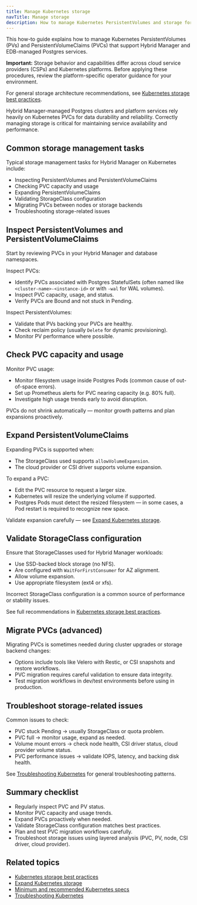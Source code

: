 ```yaml
---
title: Manage Kubernetes storage
navTitle: Manage storage
description: How to manage Kubernetes PersistentVolumes and storage for Hybrid Manager and managed Postgres services.
---
```


This how-to guide explains how to manage Kubernetes PersistentVolumes (PVs) and PersistentVolumeClaims (PVCs) that support Hybrid Manager and EDB-managed Postgres services.

**Important:** Storage behavior and capabilities differ across cloud service providers (CSPs) and Kubernetes platforms.
Before applying these procedures, review the platform-specific operator guidance for your environment.

For general storage architecture recommendations, see [Kubernetes storage best practices](/portal/kubernetes/learn/explained/hybrid-manager/k8s-storage-best-practices).

Hybrid Manager-managed Postgres clusters and platform services rely heavily on Kubernetes PVCs for data durability and reliability.
Correctly managing storage is critical for maintaining service availability and performance.

## Common storage management tasks

Typical storage management tasks for Hybrid Manager on Kubernetes include:

- Inspecting PersistentVolumes and PersistentVolumeClaims
- Checking PVC capacity and usage
- Expanding PersistentVolumeClaims
- Validating StorageClass configuration
- Migrating PVCs between nodes or storage backends
- Troubleshooting storage-related issues

## Inspect PersistentVolumes and PersistentVolumeClaims

Start by reviewing PVCs in your Hybrid Manager and database namespaces.

Inspect PVCs:

- Identify PVCs associated with Postgres StatefulSets (often named like `<cluster-name>-<instance-id>` or with `-wal` for WAL volumes).
- Inspect PVC capacity, usage, and status.
- Verify PVCs are Bound and not stuck in Pending.

Inspect PersistentVolumes:

- Validate that PVs backing your PVCs are healthy.
- Check reclaim policy (usually `Delete` for dynamic provisioning).
- Monitor PV performance where possible.

## Check PVC capacity and usage

Monitor PVC usage:

- Monitor filesystem usage inside Postgres Pods (common cause of out-of-space errors).
- Set up Prometheus alerts for PVC nearing capacity (e.g. 80% full).
- Investigate high usage trends early to avoid disruption.

PVCs do not shrink automatically — monitor growth patterns and plan expansions proactively.

## Expand PersistentVolumeClaims

Expanding PVCs is supported when:

- The StorageClass used supports `allowVolumeExpansion`.
- The cloud provider or CSI driver supports volume expansion.

To expand a PVC:

- Edit the PVC resource to request a larger size.
- Kubernetes will resize the underlying volume if supported.
- Postgres Pods must detect the resized filesystem — in some cases, a Pod restart is required to recognize new space.

Validate expansion carefully — see [Expand Kubernetes storage](./expand-kubernetes-storage).

## Validate StorageClass configuration

Ensure that StorageClasses used for Hybrid Manager workloads:

- Use SSD-backed block storage (no NFS).
- Are configured with `WaitForFirstConsumer` for AZ alignment.
- Allow volume expansion.
- Use appropriate filesystem (ext4 or xfs).

Incorrect StorageClass configuration is a common source of performance or stability issues.

See full recommendations in [Kubernetes storage best practices](/portal/kubernetes/learn/explained/hybrid-manager/k8s-storage-best-practices).

## Migrate PVCs (advanced)

Migrating PVCs is sometimes needed during cluster upgrades or storage backend changes:

- Options include tools like Velero with Restic, or CSI snapshots and restore workflows.
- PVC migration requires careful validation to ensure data integrity.
- Test migration workflows in dev/test environments before using in production.

## Troubleshoot storage-related issues

Common issues to check:

- PVC stuck Pending → usually StorageClass or quota problem.
- PVC full → monitor usage, expand as needed.
- Volume mount errors → check node health, CSI driver status, cloud provider volume status.
- PVC performance issues → validate IOPS, latency, and backing disk health.

See [Troubleshooting Kubernetes](/portal/kubernetes/learn/how-to/troubleshooting-on-kubernetes) for general troubleshooting patterns.

## Summary checklist

- Regularly inspect PVC and PV status.
- Monitor PVC capacity and usage trends.
- Expand PVCs proactively when needed.
- Validate StorageClass configuration matches best practices.
- Plan and test PVC migration workflows carefully.
- Troubleshoot storage issues using layered analysis (PVC, PV, node, CSI driver, cloud provider).

## Related topics

- [Kubernetes storage best practices](/portal/kubernetes/learn/explained/hybrid-manager/k8s-storage-best-practices)
- [Expand Kubernetes storage](./expand-kubernetes-storage)
- [Minimum and recommended Kubernetes specs](/portal/kubernetes/learn/explained/hybrid-manager/minimum-recommended-k8s-specs)
- [Troubleshooting Kubernetes](./troubleshooting-on-kubernetes)
